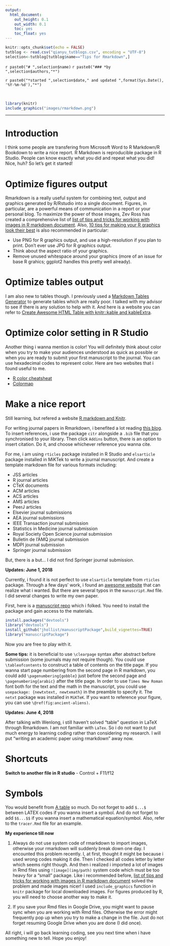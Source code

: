 ```yaml
---
output:
  html_document:
    out_height: 0.1
    out_width: 0.1
    toc: yes
    toc_float: yes
---
```


```r
knitr::opts_chunk$set(echo = FALSE)
tutblog <- read.csv("qianyu_tutblogs.csv", encoding = "UTF-8")
selection<-tutblog[tutblog$name=="Tips for Rmarkdown",]
```
`r paste0("# ",selection$name)`
`r paste0("### *by ",selection$authors,"*")`

<div class = "row">
<div class = "col-md-9">`r paste0("*started ",selection$date," and updated ",format(Sys.Date(), '%Y-%m-%d'),"*")`</div>

<br/>

```r
library(knitr)
include_graphics("images/rmarkdown.png")
```

--------
# Introduction
I think some people are transfering from Microsoft Word to R Markdown/R Bookdown to write a nice report. R Markdown is reproducible package in R Studio. People can know exactly what you did and repeat what you did! Nice, huh? So let's get it started! 

# Optimize figures output
Rmarkdown is a really useful system for combining text, output and graphics generated by R/Rstudio into a single document. Figures, in particular, are a powerful means of communication in a report or your personal blog. To maximize the power of those images, Zev Ross has created a comprehensive list of [list of tips and tricks for working with images in R markdown document](https://www.zevross.com/blog/2017/06/19/tips-and-tricks-for-working-with-images-and-figures-in-r-markdown-documents/). Also, [10 tips for making your R graphics look their best](http://blog.revolutionanalytics.com/2009/01/10-tips-for-making-your-r-graphics-look-their-best.html) is also recommended in particular:

* Use PNG for R graphics output, and use a high-resolution if you plan to print. Don't ever use JPG for R graphics output.
* Think about the aspect ratio of your graphics.
* Remove unused whitespace around your graphics (more of an issue for base R grahics; ggplot2 handles this pretty well already).

# Optimize tables output
I am also new to tables though. I previously used a [Markdown Tables Generator](https://www.tablesgenerator.com/markdown_tables#) to generate tables which are really poor. I talked with my advisor to see if there is any solution to help with it. And here is a website you can refer to [Create Awesome HTML Table with knitr::kable and kableExtra](https://cran.r-project.org/web/packages/kableExtra/vignettes/awesome_table_in_html.html). 

# Optimize color setting in R Studio
Another thing i wanna mention is color! You will definitely think about color when you try to make your audiences understood as quick as possible or when you are ready to submit your first manuscript to the journal. You can use hexadecimal codes to represent color. Here are two websites that i found useful to me.

* [R color cheatsheat](https://www.nceas.ucsb.edu/~frazier/RSpatialGuides/colorPaletteCheatsheet.pdf)
* [Colormap](https://media.readthedocs.org/pdf/colormap/latest/colormap.pdf)

# Make a nice report
Still learning, but refered a website [R markdown and Knitr](http://www.xueqing.tv/cms/article/101). 

For writing journal papers in Rmarkdown, i benefited a lot reading [this blog](http://www.janfreyberg.com/blog/2017-05-27-workflow-papers-rmarkdown/). To insert references, i use the package `citr` alongside a `.bib` file that you synchronised to your library. Then click `Addins` button, there is an option to insert citation. Do it, and choose whichever reference you wanna cite. 

For me, i am using `rticles` package installed in R Studio and `elsarticle` package installed in MiKTek to write a journal manuscript. And create a template markdown file for various formats including:

* JSS articles
* R journal articles
* CTeX documents
* ACM articles
* ACS articles
* AMS articles
* PeerJ articles
* Elsevier journal submissions
* AEA journal submissions
* IEEE Transaction journal submission
* Statistics in Medicine journal submission
* Royal Society Open Science journal submission
* Bulletin de I'AMQ journal submission
* MDPI journal submission
* Springer journal submission

But, there is a but... I did not find Springer journal submission. 

**Updates: June 1, 2018**

Currently, i found it is not perfect to use `elsarticle` template from `rticles` package. Through a few days' work, i found an [awesome website](https://github.com/hangqianyu/Academic_paper_demo) that can realize what i wanted. But there are several typos in the `manuscript.Rmd` file. I did several changes to write my own paper.

First, here is a [manuscript repo](https://github.com/jhollist/manuscriptPackage) which i folked. You need to install the package and gain access to the materials.

```r
install.packages("devtools")
library("devtools")
install_github("jhollist/manuscriptPackage",build_vignettes=TRUE)
library("manuscriptPackage")
```

Now you are free to play with it.

**Some tips:** it is beneficial to use `\clearpage` syntax after abstract before submission (some journals may not require though). You could use `\tableofcontents` to construct a table of contents on the title page. If you wanna start page numbering from the second page in R markdown, you could add `\pagenumbering{gobble}` just before the second page and `\pagenumbering{arabic}` after the title page. In order to use `Times New Roman` font both for the text and the math in the manuscript, you could use `usepackage: {newtxtext, newtxmath}` in the preamble to specify it. The `netxt` package was installed in `MiKTeK`. If you want to reference your figure, you can use `\@ref(fig:ancient-aliens)`. 

**Updates: June 4, 2018**

After talking with Wenlong, i still haven't solved "table" question in LaTeX through Rmarkdown. I am not familiar with `LaTex`. So i do not want to put much energy to learning coding rather than considering my research. I will put "writing an academic paper using rmarkdown" away now.

# Shortcuts

**Switch to another file in R studio** - Control + F11/f12

# Symbols
You would benefit from [A table](https://reu.dimacs.rutgers.edu/Symbols.pdf) so much. Do not forget to add `$...$` between LATEX codes if you wanna insert a symbol. And do not forget to add `$$...$$` if you wanna insert a mathematical equation/symbol. Also, refer to the `tracer.Rmd` file for an example. 

**My experience till now**

1. Always do not use system code of rmarkdown to import images, otherwise your rmarkdown will suddenly break down one day. I encounted this problem recently. I, at first, thought it might be because i used wrong codes making it die. Then I checked all codes letter by letter which seems right though. And then i realized i imported a lot of images in Rmd files using `![image](img/path)` system code which must be too heavy for a "small" package. Like i recommended before, [list of tips and tricks for working with images in R markdown document](https://www.zevross.com/blog/2017/06/19/tips-and-tricks-for-working-with-images-and-figures-in-r-markdown-documents/) solved the problem and made images nicer! I used `include_graphics` function in `knitr` package for local downloaded images. For figures produced by R, you will need to choose another way to make it.

2. If you save your Rmd files in Google Drive, you might want to pause sync when you are working with Rmd files. Otherwise the error might frequently pop up when you try to make a change in the file. Just do not forget resuming Google Drive when you are done (I did once).

All right, i will go back learning coding, see you next time when i have something new to tell. Hope you enjoy!


